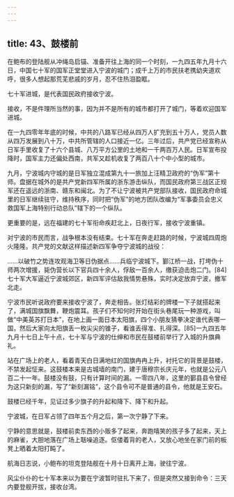 ```yaml
---
---
---
```

title: 43、鼓楼前
---




在鲍布的登陆舰从冲绳岛启锚、准备开往上海的同一个时刻，一九四五年九月十六日，中国七十军的国军正堂堂进入宁波的城门；成千上万的市民扶老携幼夹道欢呼，很多人想起那荒芜悲戚的岁月，忍不住热泪盈眶。

七十军进城，是代表国民政府接收宁波。

接收，不是件理所当然的事，因为并不是所有的城市都打开了城门，等着欢迎国军进城。

在一九四零年年底的时候，中共的八路军已经从四万人扩充到五十万人，党员人数从四万发展到八十万，中共所管辖的人口接近一亿。三年过后，共产党已经宣称从日军手里收复了十六个县城、八万平方公里的土地和一千两百万人民。日军宣布投降时，国军主力还偏处西南，共军又趁机收复了两百八十个中小型的城市。

九月，宁波城内守城的是日军独立混成第九十一旅加上汪精卫政府的“伪军”第十师。盘据在城外的是共产党新四军所属的浙东游击纵队，而国民政府第三战区正规军还在遥远的浙南、赣东和闽北。为了不让宁波被共产党部队接收，国民政府命城里的日军继续驻守，维持秩序，同时把“伪军”的地方团队改编为“军事委员会忠义救国军上海特别行动总队”辖下的一个纵队。

更重要的是，远在福建的七十军衔命疾赶北上，日夜行军，接收宁波重镇。

对宁波的市民而言，战争根本没有结束。七十军在奔走赶路的时候，宁波城四周炮火隆隆。共产党的文献这样描述新四军争夺宁波城的战役：

……以破竹之势连攻观海卫等日伪据点……兵临宁波城下。鄞江桥一战，打垮伪十师两次增援，毙伪营长以下官兵四十余人，俘敌一百余人，缴获迫击炮二门。[84]七十军大军逼近宁波城郊区，新四军评估敌我情势悬殊，实时决定放弃宁波，撤军北走。

宁波市民听说政府要来接收宁波了，奔走相告。张灯结彩的牌楼一下子就搭起来了，满城国旗飘舞，鞭炮震耳。孩子们不知何时开始在街头巷尾玩一种游戏，叫做“中美英苏打日本”，在地上画一面日本太阳旗，四个小朋友猜拳决定谁代表哪一国，然后大家向太阳旗丢一枚尖尖的锥子，看谁丢得准、扎得深。[85]一九四五年九月十七日上午十点，七十军与宁波的仕绅和市民在鼓楼前举行了入城的升旗典礼。

站在广场上的老人，看着青天白日满地红的国旗冉冉上升，衬托它的背景是鼓楼，不禁发起怔来。这鼓楼本来是古城墙的南门，建于唐穆宗长庆元年，也就是公元八百二十一年。鼓楼没有鼓，只有计算时间的漏。一零四八年，这里的鄞县县令曾经为这只新刻的漏，写了“新刻漏铭”，这个县令可不是普通的县令，他就是王安石。

鼓楼已经千年，见证过多少旗子的升起和降下、降下和升起。

宁波城，在日军占领了四年五个月之后，第一次宁静了下来。

宁静的意思就是，鼓楼前卖东西的小贩多了起来，奔跑嘻笑的孩子多了起来，天上的麻雀，大胆地落在广场上聒噪追逐。伛偻着背的老人，又放心地坐在家门前的板凳上晒着太阳打盹了。

航海日志说，小鲍布的坦克登陆舰在十月十日离开上海，驶往宁波。

风尘仆仆的七十军本来以为要在宁波暂时驻扎下来了，但是突然又接到命令：三天内要登舰开拔，接收台湾。